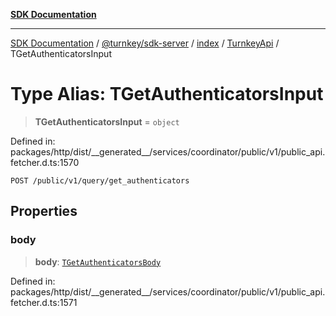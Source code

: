 [**SDK Documentation**](../../../../../../README.mdx)

***

[SDK Documentation](../../../../../../packages.mdx) / [@turnkey/sdk-server](../../../../README.mdx) / [index](../../../README.mdx) / [TurnkeyApi](../README.mdx) / TGetAuthenticatorsInput

# Type Alias: TGetAuthenticatorsInput

> **TGetAuthenticatorsInput** = `object`

Defined in: packages/http/dist/\_\_generated\_\_/services/coordinator/public/v1/public\_api.fetcher.d.ts:1570

`POST /public/v1/query/get_authenticators`

## Properties

### body

> **body**: [`TGetAuthenticatorsBody`](TGetAuthenticatorsBody.mdx)

Defined in: packages/http/dist/\_\_generated\_\_/services/coordinator/public/v1/public\_api.fetcher.d.ts:1571

